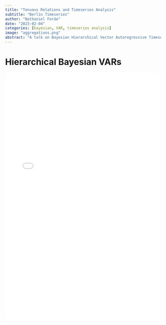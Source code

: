 ```yaml
---
title: "Tenuous Relations and Timeseries Analysis"
subtitle: "Berlin Timeseries"
author: "Nathaniel Forde"
date: "2023-02-04"
categories: [bayesian, VAR, timeseries analysis]
image: "aggregations.png"
abstract: "A talk on Bayesian Hierarchical Vector Autoregressive Timeseries models"
---
```


# Hierarchical Bayesian VARs 


<embed width="100%" height="800" type="application/pdf" src="tenuous_relations_presenation.pdf">



